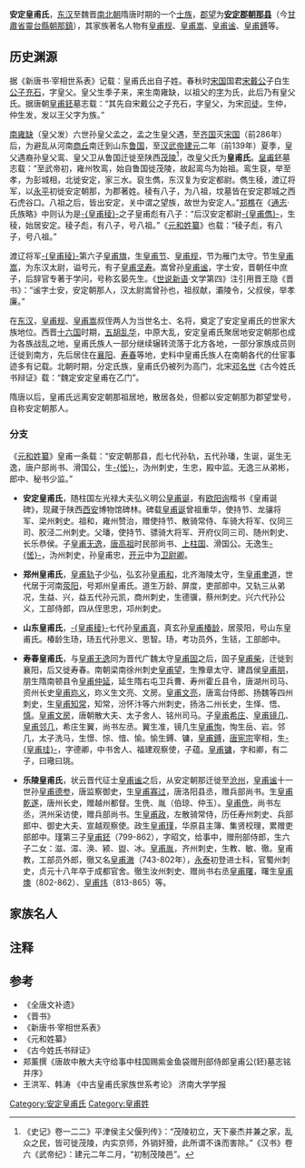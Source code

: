 {{copyedit|time=2013-05-16T09:16:51+00:00}}
'''安定皇甫氏'''，[[东汉|东汉]]至魏晋[[南北朝|南北朝]]隋唐时期的一个[[士族|士族]]，[[郡望|郡望]]为'''[[安定郡|安定郡]][[朝那县_(秦国)|朝那县]]'''（今[[甘肃省|甘肅省]][[灵台县|靈台縣]][[朝那镇|朝那鎮]]），其家族著名人物有[[皇甫规|皇甫规]]、[[皇甫嵩|皇甫嵩]]、[[皇甫谧|皇甫谧]]、[[皇甫鎛|皇甫鎛]]等。

==历史渊源==
据《新唐书·宰相世系表》记载：皇甫氏出自子姓。春秋时[[宋国|宋国]]国君[[宋戴公|宋戴公]]子白生[[公子充石|公子充石]]，字皇父。皇父生季子来，来生南雍缺，以祖父的[[字|字]]为氏，此后乃有皇父氏。据唐朝[[皇甫鉟|皇甫鉟]]墓志载：“其先自宋戴公之子充石，字皇父，为宋[[司徒|司徒]]。生仲，仲生发，发以王父字为族。”

[[南雍缺|南雍缺]]（皇父发）六世孙皇父孟之，孟之生皇父遇，至[[齐国|齐国]]灭[[宋国|宋国]]（前286年）后，为避乱从河南[[商丘|商丘]]南迁到山东[[鲁国|鲁国]]，至[[汉武帝|汉武帝]][[建元_(西汉)|建元]]二年（前139年）夏季，皇父遇裔孙皇父鸾、皇父卫从鲁国迁徙至陕西[[茂陵|茂陵]]<ref>《史记》卷一二二》平津侯主父偃列传》：“茂陵初立，天下豪杰并兼之家，乱众之民，皆可徙茂陵，内实京师，外销奸猾，此所谓不诛而害除。”《汉书》卷六《武帝纪》：建元二年二月，“初制茂陵邑”。</ref>，改皇父氏为'''皇甫氏'''。[[皇甫鉟|皇甫鉟]]墓志载：“至武帝初，雍州牧鸾，始自鲁国徙茂陵，故起鸾鸟为始祖。鸾生裒，举至孝，为彭城相，北徙安定，家三水。裒生儁，东汉复为安定都尉。儁生稜，渡辽将军，以[[永平|永平]]初徙安定朝那，为郡著姓。稜有八子，为八祖，坟墓皆在安定郡城之西石虎谷口。八祖之后，皆出安定，关中谓之望族，故世为安定人。”[[郑樵|郑樵]]在《[[通志|通志]]·氏族略》中则认为是[[皇甫稜|-{皇甫稜}-]]之子皇甫彪有八子：“后汉安定都尉[[皇甫儁|-{皇甫儁}-]]，生稜，始居安定。稜子彪，有八子，号八祖。”《[[元和姓纂|元和姓纂]]》也载：“稜子彪，有八子，号八祖。”

渡辽将军[[皇甫稜|-{皇甫稜}-]]第六子[[皇甫旗|皇甫旗]]，生[[皇甫节|皇甫节]]、[[皇甫规|皇甫规]]，节为雁门太守。节生[[皇甫嵩|皇甫嵩]]，为东汉太尉，谥号元，有子[[皇甫坚寿|皇甫坚寿]]。嵩曾孙[[皇甫谧|皇甫谧]]，字士安，晋朝任中庶子，后辞官专著于学问，号称玄晏先生。《[[世说新语|世说新语]]·文学第四》注引用晋王隐《晋书》：“谧字士安，安定朝那人，汉太尉嵩曾孙也，祖叔献，灞陵令，父叔侯，举孝廉。”

在[[东汉|东汉]]，[[皇甫规|皇甫规]]、[[皇甫嵩|皇甫嵩]]叔侄两人为当世名士、名将，奠定了安定皇甫氏的世家大族地位。西晋[[十六国|十六国]]时期，[[五胡乱华|五胡乱华]]，中原大乱，安定皇甫氏聚居地安定朝那也成为各族战乱之地，皇甫氏族人一部分继续辗转流落于北方各地，一部分家族成员则迁徙到南方，先后居住在[[襄阳|襄阳]]、[[寿春|寿春]]等地，史料中皇甫氏族人在南朝各代的仕宦事迹多有记载。北朝时期，分定氏族，皇甫氏仍被列为高门，北宋[[邓名世|邓名世]]《古今姓氏书辩证》载：“魏定安定皇甫在乙门”。

隋唐以后，皇甫氏远离安定朝那祖居地，散居各处，但都以安定朝那为郡望堂号，自称安定朝那人。

===分支===
《[[元和姓纂|元和姓纂]]》皇甫一条载：“安定朝那县，彪七代孙轨，五代孙璠，生诞，诞生无逸，唐户部尚书、滑国公，生[[皇甫恡|-{恡}-]]，沩州刺史，生忠，殿中监。无逸三从弟彬，郎中、秘书少监。”

* '''安定皇甫氏'''，随柱国左光禄大夫弘义明公[[皇甫诞|皇甫诞]]，有[[欧阳询|欧阳询]]楷书《皇甫诞碑》，现藏于陕西[[西安|西安]]博物馆碑林。碑载[[皇甫诞|皇甫诞]]曾祖重华，使持节、龙骧将军、梁州剌史。祖和，雍州赞治，赠使持节、散骑常侍、车骑大将军、仪同三司、胶泾二州刺史。父璠，使持节、骠骑大将军、开府仪同三司、随州刺史、长乐恭侯。子[[皇甫无逸|皇甫无逸]]，[[唐高祖|唐高祖]]时民部尚书、[[上柱国|上柱国]]、滑国公。无逸生[[皇甫恡|-{恡}-]]，沩州刺史，孙皇甫忠，[[开元|开元]]中为[[卫尉卿|卫尉卿]]。

* '''郑州皇甫氏'''，[[皇甫轨|皇甫轨]]子少弘，弘玄孙[[皇甫和|皇甫和]]，北齐海陵太守，生[[皇甫聿道|皇甫聿道]]，世代居于河南[[荥阳|荥阳]]，号郑州皇甫氏。道生万龄、屏度，吏部郎中。又轨三从弟况，生益、兴，益五代孙元凯，商州刺史，生德骥，蔡州刺史。兴六代孙公义，工部侍郎，四从侄思忠，邛州刺史。

* '''山东皇甫氏'''，[[皇甫稜|-{皇甫稜}-]]七代孙[[皇甫真|皇甫真]]，真玄孙[[皇甫椿龄|皇甫椿龄]]，居荥阳，号山东皇甫氏。椿龄生玚，玚五代孙思义、思智。玚，考功员外，生铦，工部郎中。

* '''寿春皇甫氏'''，与[[皇甫无逸|皇甫无逸]]同为晋代广魏太守[[皇甫固|皇甫固]]之后，固子[[皇甫柴|皇甫柴]]，迁徙到襄阳，后又徙寿春。南朝梁南徐州刺史[[皇甫望|皇甫望]]，生豫章太守、建昌侯[[皇甫朋|皇甫朋]]，朋生隋南顿县令[[皇甫仲延|皇甫仲延]]，延生隋右屯卫兵曹、寿州霍丘县令，唐湖州司马、资州长史[[皇甫珎义|皇甫珎义]]，珎义生文亮、文房。[[皇甫文亮|皇甫文亮]]，唐鸾台侍郎、扬魏等四州刺史，生[[皇甫知常|皇甫知常]]，知常，汾怀汴等六州刺史，扬洛二州长史，生怿、悟、[[皇甫慎|慎]]。[[皇甫文房|皇甫文房]]，唐朝散大夫、太子舍人、铭州司马。子[[皇甫希庄|皇甫希庄]]、[[皇甫镜几|皇甫镜几]]、[[皇甫邻几|皇甫邻几]]，希庄生翼，尚书左丞。翼生准，镜几生[[皇甫恂|皇甫恂]]，恂生岳、岩。邻几，太子洗马，生憬、悰、愔、愉。愉生鎛、镛，[[皇甫鎛|皇甫鎛]]，[[唐宪宗|唐宪宗]]宰相，生[[皇甫珪|-{皇甫珪}-]]，字德卿，中书舍人、福建观察使，子蕴。[[皇甫镛|皇甫镛]]，字和卿，有二子，曰璥曰珧。

* '''乐陵皇甫氏'''，状云晋代征士[[皇甫谧|皇甫谧]]之后，从安定朝那迁徙至[[沧州|沧州]]，[[皇甫谧|皇甫谧]]十一世孙[[皇甫德参|皇甫德参]]，唐监察御史，生[[皇甫寡过|皇甫寡过]]，唐洛阳县丞，赠兵部尚书。生[[皇甫乾遂|皇甫乾遂]]，唐州长史，赠越州都督。生侁、胤（伯琼、仲玉）。[[皇甫侁|皇甫侁]]，尚书左丞，洪州采访使，赠兵部尚书。生[[皇甫政|皇甫政]]，左散骑常侍，历任寿州刺史、兵部郎中、御史大夫、宣越观察使。政生[[皇甫瑾|皇甫瑾]]，华原县主簿、集贤校理，累赠吏部郎中。瑾第三子[[皇甫鉟|皇甫鉟]]（799-862），字昭文，给事中，赠刑部侍郎，生六子二女：滋、潀、涣、颍、盥、冰。[[皇甫胤|皇甫胤]]，齐州刺史，生教、敏、徹。皇甫教，工部员外郎，徹又名[[皇甫澈|皇甫澈]]（743-802年），[[永泰|永泰]]初登进士科，官蜀州刺史，贞元十八年卒于成都官舍。徹生汝州刺史、赠尚书右丞[[皇甫曙|皇甫曙]]，曙生[[皇甫燠|皇甫燠]]（802-862）、[[皇甫炜|皇甫炜]]（813-865）等。

==家族名人==
{{main|安定皇甫氏世系图}}

== 注释 ==

{{reflist|2}}

==参考==
* 《全唐文补遗》
* 《晋书》
* 《新唐书·宰相世系表》
* 《元和姓纂》
* 《古今姓氏书辩证》
* 郑薰撰《唐故中散大夫守给事中柱国赐紫金鱼袋赠刑部侍郎皇甫公(鉟)墓志铭并序》
* 王洪军、韩涛 《中古皇甫氏家族世系考论》 济南大学学报

[[Category:安定皇甫氏|Category:安定皇甫氏]]
[[Category:皇甫姓|Category:皇甫姓]]
